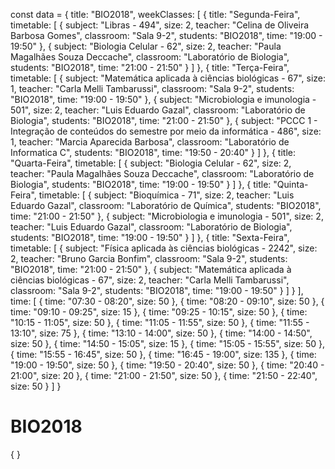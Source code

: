 const data = {
  title: "BIO2018",
  weekClasses: [
    {
      title: "Segunda-Feira",
      timetable: [
        {
          subject: "Libras - 494",
          size: 2,
          teacher: "Celina de Oliveira Barbosa Gomes",
          classroom: "Sala 9-2",
          students: "BIO2018",
          time: "19:00 - 19:50"
        },
        {
          subject: "Biologia Celular - 62",
          size: 2,
          teacher: "Paula Magalhães Souza Deccache",
          classroom: "Laboratório de Biologia",
          students: "BIO2018",
          time: "21:00 - 21:50"
        }
      ]
    },
    {
      title: "Terça-Feira",
      timetable: [
        {
          subject: "Matemática aplicada à ciências biológicas - 67",
          size: 1,
          teacher: "Carla Melli Tambarussi",
          classroom: "Sala 9-2",
          students: "BIO2018",
          time: "19:00 - 19:50"
        },
        {
          subject: "Microbiologia e imunologia - 501",
          size: 2,
          teacher: "Luis Eduardo Gazal",
          classroom: "Laboratório de Biologia",
          students: "BIO2018",
          time: "21:00 - 21:50"
        },
        {
          subject: "PCCC 1 - Integração de conteúdos do semestre por meio da informática - 486",
          size: 1,
          teacher: "Marcia Aparecida Barbosa",
          classroom: "Laboratório de Informatica C",
          students: "BIO2018",
          time: "19:50 - 20:40"
        }
      ]
    },
    {
      title: "Quarta-Feira",
      timetable: [
        {
          subject: "Biologia Celular - 62",
          size: 2,
          teacher: "Paula Magalhães Souza Deccache",
          classroom: "Laboratório de Biologia",
          students: "BIO2018",
          time: "19:00 - 19:50"
        }
      ]
    },
    {
      title: "Quinta-Feira",
      timetable: [
        {
          subject: "Bioquímica - 71",
          size: 2,
          teacher: "Luis Eduardo Gazal",
          classroom: "Laboratório de Química",
          students: "BIO2018",
          time: "21:00 - 21:50"
        },
        {
          subject: "Microbiologia e imunologia - 501",
          size: 2,
          teacher: "Luis Eduardo Gazal",
          classroom: "Laboratório de Biologia",
          students: "BIO2018",
          time: "19:00 - 19:50"
        }
      ]
    },
    {
      title: "Sexta-Feira",
      timetable: [
        {
          subject: "Física aplicada às ciências biológicas - 2242",
          size: 2,
          teacher: "Bruno Garcia Bonfim",
          classroom: "Sala 9-2",
          students: "BIO2018",
          time: "21:00 - 21:50"
        },
        {
          subject: "Matemática aplicada à ciências biológicas - 67",
          size: 2,
          teacher: "Carla Melli Tambarussi",
          classroom: "Sala 9-2",
          students: "BIO2018",
          time: "19:00 - 19:50"
        }
      ]
    }
  ],
  time: [
    {
      time: "07:30 - 08:20",
      size: 50
    },
    {
      time: "08:20 - 09:10",
      size: 50
    },
    {
      time: "09:10 - 09:25",
      size: 15
    },
    {
      time: "09:25 - 10:15",
      size: 50
    },
    {
      time: "10:15 - 11:05",
      size: 50
    },
    {
      time: "11:05 - 11:55",
      size: 50
    },
    {
      time: "11:55 - 13:10",
      size: 75
    },
    {
      time: "13:10 - 14:00",
      size: 50
    },
    {
      time: "14:00 - 14:50",
      size: 50
    },
    {
      time: "14:50 - 15:05",
      size: 15
    },
    {
      time: "15:05 - 15:55",
      size: 50
    },
    {
      time: "15:55 - 16:45",
      size: 50
    },
    {
      time: "16:45 - 19:00",
      size: 135
    },
    {
      time: "19:00 - 19:50",
      size: 50
    },
    {
      time: "19:50 - 20:40",
      size: 50
    },
    {
      time: "20:40 - 21:00",
      size: 20
    },
    {
      time: "21:00 - 21:50",
      size: 50
    },
    {
      time: "21:50 - 22:40",
      size: 50
    }
  ]
}

# BIO2018

<div>
    {
        <Grid
            title={data.title} 
            weekClasses={data.weekClasses} 
            time={data.time}
        />
    }
</div>